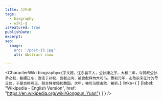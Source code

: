 ```yaml
---
title: 公孙渊
tags:
  - biography
  - wiki-g
isFeatured: true
publishDate:
excerpt:
seo:
  image:
    src: '/post-13.jpg'
    alt: Abstract snow

---
```



<CharacterWiki
  biography={`字文懿，辽东襄平人，公孙康之子。太和二年，夺其叔公孙恭之权，割据辽东，游走于孙权、曹叡之间，被曹叡拜为大司马。景初元年，击败前来征讨的毋丘俭，于是自称燕王，联合鲜卑侵扰魏国。次年，被司马懿击败，被斩。`}
  links={
    [
      {label: "Wikipedia - English Version", href: "https://en.wikipedia.org/wiki/Gongsun_Yuan"}
    ]
  }
/>
